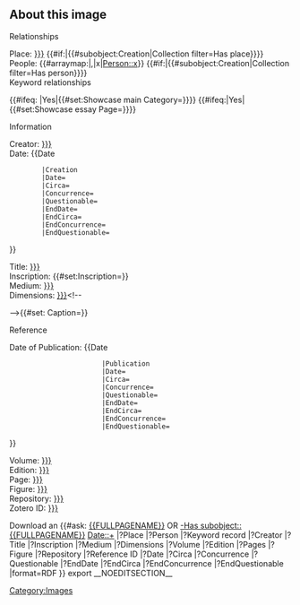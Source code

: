<includeonly><div class="about-image-section">
== About this image ==
<div id="image-all" class="card-group my-2">
<div id="image-relationships" class="card text-dark bg-light">
<div class="card-header">Relationships</div>
<div class="card-body">
<div class="card-text">
;Place: [[Place::{{{Place|}}}]]<!-- -->{{#if:{{{Place|}}}|{{#subobject:Creation|Collection filter=Has place}}}}
;People: {{#arraymap:{{{People|}}}|,|x|[[Person::x]]}}<!-- -->{{#if:{{{People|}}}|{{#subobject:Creation|Collection filter=Has person}}}}
;Keyword relationships
{{{Keyword relationships|}}}<!-- showcases
-->{{#ifeq:{{{Showcase main|}}} |Yes|{{#set:Showcase main Category={{{Showcase main Category|}}}}}}}<!--
-->{{#ifeq:{{{Showcase essay|}}}|Yes|{{#set:Showcase essay Page={{{Showcase essay Page|}}}}}}}
</div>
</div>
</div>
<div id="image-information" class="card text-dark bg-light">
<div class="card-header">Information</div>
<div class="card-body">
<div class="card-text">
;Creator: [[Creator::{{{Creator|}}}]]
;Date: {{Date
         |Creation
         |Date={{{Creation Date|}}}
         |Circa={{{Creation Circa|}}}
         |Concurrence={{{Creation Concurrence|}}}
         |Questionable={{{Creation Questionable|}}}
         |EndDate={{{Creation Date End|}}}
         |EndCirca={{{Creation Circa End|}}}
         |EndConcurrence={{{Creation Concurrence End|}}}
         |EndQuestionable={{{Creation Questionable End|}}}
}}
;Title: [[Title::{{{Title|}}}]]
;Inscription: {{#set:Inscription={{{Inscription|}}}}}{{{Inscription|}}}
;Medium: [[Medium::{{{Medium|}}}]]
;Dimensions: [[Dimensions::{{{Dimensions|}}}]]<!--
-->{{#set: Caption={{{Caption|}}}}} 
</div>
</div>
</div>
<div id="image-reference" class="card text-dark bg-light">
<div class="card-header">Reference</div>
<div class="card-body">
<div class="card-text">
;Date of Publication: {{Date
                        |Publication
                        |Date={{{Publication Date|}}}
                        |Circa={{{Publication Circa|}}}
                        |Concurrence={{{Publication Concurrence|}}}
                        |Questionable={{{Publication Questionable|}}}
                        |EndDate={{{Publication Date End|}}}
                        |EndCirca={{{Publication Circa End|}}}
                        |EndConcurrence={{{Publication Concurrence End|}}}
                        |EndQuestionable={{{Publication Questionable End|}}}
}}
;Volume: [[Volume::{{{Volume|}}}]]
;Edition: [[Edition::{{{Edition|}}}]]
;Page: [[Pages::{{{Page|}}}]]
;Figure: [[Figure::{{{Figure|}}}]]
;Repository: [[Repository::{{{Repository|}}}]]
;Zotero ID: [[Reference ID::{{{Reference ID|}}}]]
</div>
</div>
</div>
</div>
</div><!--- /about-image-section -->
Download an {{#ask:
[[{{FULLPAGENAME}}]] OR [[-Has subobject::{{FULLPAGENAME}}]] [[Date::+]]
|?Place
|?Person
|?Keyword record
|?Creator
|?Title
|?Inscription
|?Medium
|?Dimensions
|?Volume
|?Edition
|?Pages
|?Figure
|?Repository
|?Reference ID
|?Date
|?Circa
|?Concurrence
|?Questionable
|?EndDate
|?EndCirca
|?EndConcurrence
|?EndQuestionable
|format=RDF
}} export
[[Category:Images]]__NOEDITSECTION__
</includeonly>
